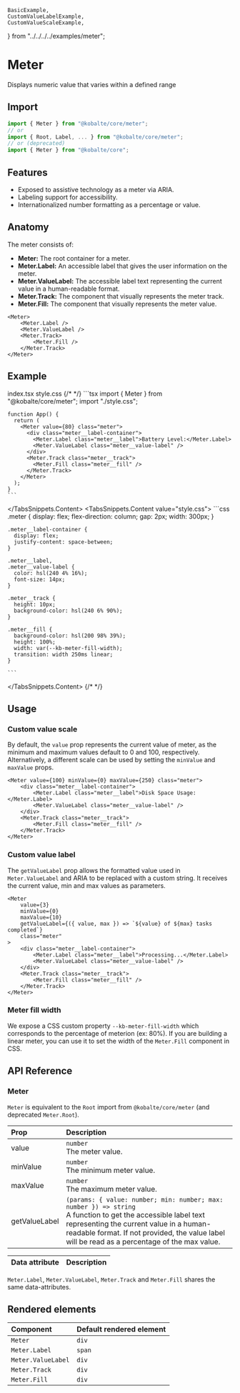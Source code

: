 	BasicExample,
	CustomValueLabelExample,
	CustomValueScaleExample,
} from "../../../../examples/meter";

# Meter

Displays numeric value that varies within a defined range

## Import

```ts
import { Meter } from "@kobalte/core/meter";
// or
import { Root, Label, ... } from "@kobalte/core/meter";
// or (deprecated)
import { Meter } from "@kobalte/core";
```

## Features

- Exposed to assistive technology as a meter via ARIA.
- Labeling support for accessibility.
- Internationalized number formatting as a percentage or value.

## Anatomy

The meter consists of:

- **Meter:** The root container for a meter.
- **Meter.Label:** An accessible label that gives the user information on the meter.
- **Meter.ValueLabel:** The accessible label text representing the current value in a human-readable format.
- **Meter.Track:** The component that visually represents the meter track.
- **Meter.Fill:** The component that visually represents the meter value.

```tsx
<Meter>
	<Meter.Label />
	<Meter.ValueLabel />
	<Meter.Track>
		<Meter.Fill />
	</Meter.Track>
</Meter>
```

## Example

<Preview>
	<BasicExample />
</Preview>

<TabsSnippets>
  <TabsSnippets.List>
    <TabsSnippets.Trigger value="index.tsx">index.tsx</TabsSnippets.Trigger>
    <TabsSnippets.Trigger value="style.css">style.css</TabsSnippets.Trigger>
  </TabsSnippets.List>
  {/* <!-- prettier-ignore-start -->*/}
  <TabsSnippets.Content value="index.tsx">
    ```tsx
		import { Meter } from "@kobalte/core/meter";
    import "./style.css";

    function App() {
      return (
        <Meter value={80} class="meter">
          <div class="meter__label-container">
            <Meter.Label class="meter__label">Battery Level:</Meter.Label>
            <Meter.ValueLabel class="meter__value-label" />
          </div>
          <Meter.Track class="meter__track">
            <Meter.Fill class="meter__fill" />
          </Meter.Track>
        </Meter>
      );
    }
    ```

  </TabsSnippets.Content>
  <TabsSnippets.Content value="style.css">
    ```css
    .meter {
      display: flex;
      flex-direction: column;
      gap: 2px;
      width: 300px;
    }

    .meter__label-container {
      display: flex;
      justify-content: space-between;
    }

    .meter__label,
    .meter__value-label {
      color: hsl(240 4% 16%);
      font-size: 14px;
    }

    .meter__track {
      height: 10px;
      background-color: hsl(240 6% 90%);
    }

    .meter__fill {
      background-color: hsl(200 98% 39%);
      height: 100%;
      width: var(--kb-meter-fill-width);
      transition: width 250ms linear;
    }

    ```

  </TabsSnippets.Content>
  {/* <!-- prettier-ignore-end -->*/}
</TabsSnippets>

## Usage

### Custom value scale

By default, the `value` prop represents the current value of meter, as the minimum and maximum values default to 0 and 100, respectively. Alternatively, a different scale can be used by setting the `minValue` and `maxValue` props.

<Preview>
	<CustomValueScaleExample />
</Preview>

```tsx {0}
<Meter value={100} minValue={0} maxValue={250} class="meter">
	<div class="meter__label-container">
		<Meter.Label class="meter__label">Disk Space Usage:</Meter.Label>
		<Meter.ValueLabel class="meter__value-label" />
	</div>
	<Meter.Track class="meter__track">
		<Meter.Fill class="meter__fill" />
	</Meter.Track>
</Meter>
```

### Custom value label

The `getValueLabel` prop allows the formatted value used in `Meter.ValueLabel` and ARIA to be replaced with a custom string. It receives the current value, min and max values as parameters.

<Preview>
	<CustomValueLabelExample />
</Preview>

```tsx {4}
<Meter
	value={3}
	minValue={0}
	maxValue={10}
	getValueLabel={({ value, max }) => `${value} of ${max} tasks completed`}
	class="meter"
>
	<div class="meter__label-container">
		<Meter.Label class="meter__label">Processing...</Meter.Label>
		<Meter.ValueLabel class="meter__value-label" />
	</div>
	<Meter.Track class="meter__track">
		<Meter.Fill class="meter__fill" />
	</Meter.Track>
</Meter>
```

### Meter fill width

We expose a CSS custom property `--kb-meter-fill-width` which corresponds to the percentage of meterion (ex: 80%). If you are building a linear meter, you can use it to set the width of the `Meter.Fill` component in CSS.

## API Reference

### Meter

`Meter` is equivalent to the `Root` import from `@kobalte/core/meter` (and deprecated `Meter.Root`).

| Prop          | Description                                                                                                                                                                                                                                                    |
| :------------ | :------------------------------------------------------------------------------------------------------------------------------------------------------------------------------------------------------------------------------------------------------------- |
| value         | `number` <br/> The meter value.                                                                                                                                                                                                                                |
| minValue      | `number` <br/> The minimum meter value.                                                                                                                                                                                                                        |
| maxValue      | `number` <br/> The maximum meter value.                                                                                                                                                                                                                        |
| getValueLabel | `(params: { value: number; min: number; max: number }) => string` <br/> A function to get the accessible label text representing the current value in a human-readable format. If not provided, the value label will be read as a percentage of the max value. |

| Data attribute | Description |
| :------------- | :---------- |

`Meter.Label`, `Meter.ValueLabel`, `Meter.Track` and `Meter.Fill` shares the same data-attributes.

## Rendered elements

| Component          | Default rendered element |
| :----------------- | :----------------------- |
| `Meter`            | `div`                    |
| `Meter.Label`      | `span`                   |
| `Meter.ValueLabel` | `div`                    |
| `Meter.Track`      | `div`                    |
| `Meter.Fill`       | `div`                    |
